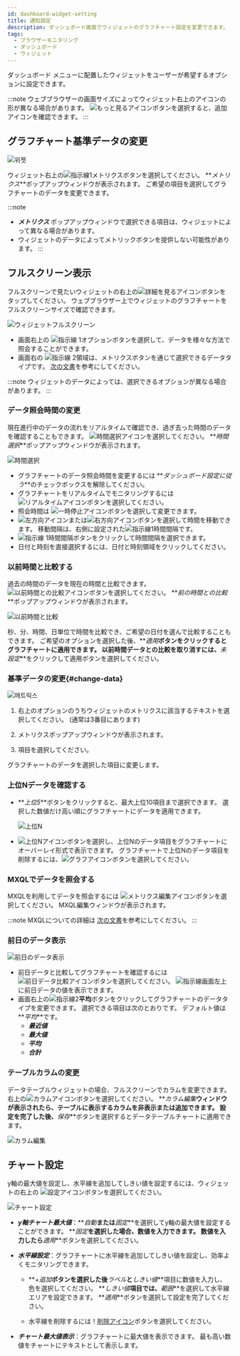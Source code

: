 ```yaml
---
id: dashboard-widget-setting
title: 通知設定
description: ダッシュボード画面でウィジェットのグラフチャート設定を変更できます。
tags:
  - ブラウザーモニタリング
  - ダッシュボード
  - ウィジェット
---
```


ダッシュボード メニューに配置したウィジェットをユーザーが希望するオプションに設定できます。

:::note
ウェブブラウザーの画面サイズによってウィジェット右上のアイコンの形が異なる場合があります。 ![もっと見るアイコン](/img/ico-more.svg)ボタンを選択すると、追加アイコンを確認できます。
:::

## グラフチャート基準データの変更

![위젯](/img/widget-sample.png)

ウィジェット右上の![指示線1](/img/number-01.png)メトリクスボタンを選択してください。 **_メトリクス_**ポップアップウィンドウが表示されます。 ご希望の項目を選択してグラフチャートのデータを変更できます。

:::note

-   **_メトリクス_** ポップアップウィンドウで選択できる項目は、ウィジェットによって異なる場合があります。
-   ウィジェットのデータによってメトリックボタンを提供しない可能性があります。
    :::

## フルスクリーン表示

フルスクリーンで見たいウィジェットの右上の![詳細を見るアイコン](/img/ico-detail-mode.svg)ボタンをタップしてください。 ウェブブラウザー上でウィジェットのグラフチャートをフルスクリーンサイズで確認できます。

![ウィジェットフルスクリーン](/img/widget-fullscreen-mode.png)

-   画面右上の ![指示線 1](/img/number-01.png)オプションボタンを選択して、データを様々な方法で照会することができます。
-   画面右の ![指示線 2](/img/number-02.png)領域は、メトリクスボタンを通じて選択できるデータタイプです。 [次の文書](#change-data)を参考にしてください。

:::note
ウィジェットのデータによっては、選択できるオプションが異なる場合があります。
:::

### データ照会時間の変更

現在進行中のデータの流れをリアルタイムで確認でき、過ぎ去った時間のデータを確認することもできます。 ![時間選択アイコン](/img/ico-time-set.svg)を選択してください。 **_時間選択_**ポップアップウィンドウが表示されます。

![時間選択](/img/widget-select-time.png)

-   グラフチャートのデータ照会時間を変更するには **_ダッシュボード設定に従う_**のチェックボックスを解除してください。
-   グラフチャートをリアルタイムでモニタリングするには ![リアルタイムアイコン](/img/ico-play-time.svg)ボタンを選択してください。
-   照会時間は ![一時停止アイコン](/img/ico-pause.svg)ボタンを選択して変更できます。
-   ![左方向アイコン](/img/left-arrow.svg)または![右方向アイコン](/img/right-arrow.svg)ボタンを選択して時間を移動できます。 移動間隔は、右側に設定された![指示線1](/img/number-01.png)時間間隔です。
-   ![指示線 1](/img/number-01.png)時間間隔ボタンをクリックして時間間隔を選択できます。
-   日付と時刻を直接選択するには、日付と時刻領域をクリックしてください。

### 以前時間と比較する

過去の時間のデータを現在の時間と比較できます。 ![以前時間との比較アイコン](/img/ico-timing.svg)ボタンを選択してください。 **_前の時間との比較_**ポップアップウィンドウが表示されます。

![以前時間と比較](/img/widget-compare-time.png)

秒、分、時間、日単位で時間を比較でき、ご希望の日付を選んで比較することもできます。 ご希望のオプションを選択した後、**_適用_**ボタンをクリックするとグラフチャートに適用できます。 以前時間データとの比較を取り消すには、**_未設定_**をクリックして適用ボタンを選択してください。

### 基準データの変更{#change-data}

![메트릭스](/img/widget-metric.png)

1.  右上のオプションのうちウィジェットのメトリクスに該当するテキストを選択してください。 (通常は3番目にあります)

2.  メトリクスポップアップウィンドウが表示されます。

3.  項目を選択してください。

グラフチャートのデータを選択した項目に変更します。

### 上位Nデータを確認する

-   **_上位5_**ボタンをクリックすると、最大上位10項目まで選択できます。 選択した数値だけ高い順にグラフチャートにデータを適用できます。

    ![上位N](/img/widget-n-data.png)

-   ![上位Nアイコン](/img/ico-topn-graph.svg)ボタンを選択し、上位Nのデータ項目をグラフチャートにオーバーレイ形式で表示できます。 グラフチャートで上位Nのデータ項目を削除するには、![グラフアイコン](/img/ico-normal-graph.svg)ボタンを選択してください。

### MXQLでデータを照会する

MXQLを利用してデータを照会するには ![メトリクス編集アイコン](/img/ico-edit-metric.svg)ボタンを選択してください。 MXQL編集ウィンドウが表示されます。

:::note
MXQLについての詳細は [次の文書](../mxql/mxql-overview)を参考にしてください。
:::

### 前日のデータ表示

![前日のデータ表示](/img/widget-before-data.png)

-   前日データと比較してグラフチャートを確認するには ![前日データ比較アイコン](/img/ico-before-data.svg)ボタンを選択してください。 ![指示線](/img/number-png)画面左上に前日データの値を表示できます。
-   画面右上の![指示線2](/img/number-02.png)**平均**ボタンをクリックしてグラフチャートのデータタイプを変更できます。 選択できる項目は次のとおりです。 デフォルト値は**_平均_**です。
    -   **_最近値_**
    -   **_最大値_**
    -   **_平均_**
    -   **_合計_**

### テーブルカラムの変更

データテーブルウィジェットの場合、フルスクリーンでカラムを変更できます。 右上の![カラムアイコン](/img/ico-column.svg)ボタンを選択してください。 **_カラム編集_**ウィンドウが表示されたら、テーブルに表示するカラムを非表示または追加できます。 設定を完了した後、**_保存_**ボタンを選択するとデータテーブルチャートに適用できます。

![カラム編集](/img/widget-column.png)

## チャート設定

y軸の最大値を設定し、水平線を追加してしきい値を設定するには、ウィジェットの右上の ![設定アイコン](/img/ico-setting.svg)ボタンを選択してください。

![チャート設定](/img/widget-chart-set.png)

-   **_y軸チャート最大値_**：**_自動_**または**_固定_**を選択してy軸の最大値を設定することができます。 **_固定_**を選択した場合、数値を入力できます。 数値を入力したら**_適用_**ボタンを選択してください。

-   **_水平線設定_**：グラフチャートに水平線を追加してしきい値を設定し、効率よくモニタリングできます。

    -   **_+追加_**ボタンを選択した後**_ラベル_**と**_しきい値_**項目に数値を入力し、色を選択してください。 **_しきい値_**項目では、**_範囲_**を選択して水平線エリアを設定できます。 **_適用_**ボタンを選択して設定を完了してください。

    -   水平線を削除するには！[削除アイコン](/img/ico-trash-red.svg)ボタンを選択してください。

-   **_チャート最大値表示_**：グラフチャートに最大値を表示できます。 最も高い数値をチャートにテキストとして表示します。
